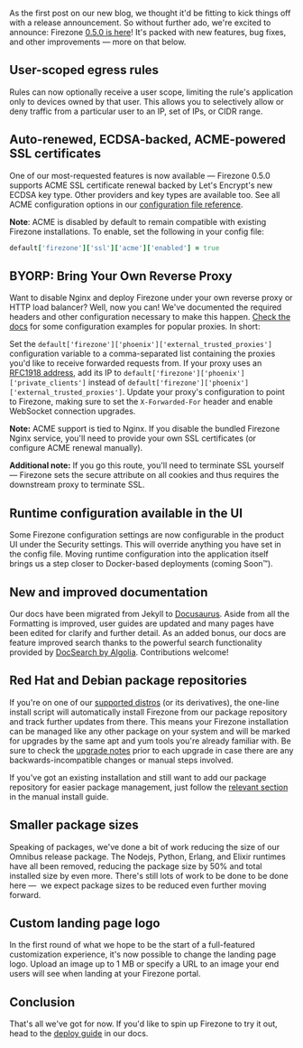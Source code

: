 As the first post on our new blog, we thought it'd be fitting to kick things off
with a release announcement. So without further ado, we're excited to announce:
Firezone [0.5.0 is here](https://github.com/firezone/firezone/releases)! It's
packed with new features, bug fixes, and other improvements — more on that
below.

## User-scoped egress rules

Rules can now optionally receive a user scope, limiting the rule's application
only to devices owned by that user. This allows you to selectively allow or deny
traffic from a particular user to an IP, set of IPs, or CIDR range.

## Auto-renewed, ECDSA-backed, ACME-powered SSL certificates

One of our most-requested features is now available — Firezone 0.5.0 supports
ACME SSL certificate renewal backed by Let's Encrypt's new ECDSA key type. Other
providers and key types are available too. See all ACME configuration options in
our [configuration file reference](/docs/reference/configuration-file/).

**Note**: ACME is disabled by default to remain compatible with existing
Firezone installations. To enable, set the following in your config file:

```ruby
default['firezone']['ssl']['acme']['enabled'] = true
```

## BYORP: Bring Your Own Reverse Proxy

Want to disable Nginx and deploy Firezone under your own reverse proxy or HTTP
load balancer? Well, now you can! We've documented the required headers and
other configuration necessary to make this happen.
[Check the docs](/docs/deploy/advanced/reverse-proxy) for some configuration
examples for popular proxies. In short:

Set the `default['firezone']['phoenix']['external_trusted_proxies']`
configuration variable to a comma-separated list containing the proxies you'd
like to receive forwarded requests from. If your proxy uses an
[RFC1918 address](https://en.wikipedia.org/wiki/Private_network), add its IP to
`default['firezone']['phoenix']['private_clients']` instead of
`default['firezone']['phoenix']['external_trusted_proxies']`. Update your
proxy's configuration to point to Firezone, making sure to set the
`X-Forwarded-For` header and enable WebSocket connection upgrades.

**Note:** ACME support is tied to Nginx. If you disable the bundled Firezone
Nginx service, you'll need to provide your own SSL certificates (or configure
ACME renewal manually).

**Additional note:** If you go this route, you'll need to terminate SSL yourself
— Firezone sets the secure attribute on all cookies and thus requires the
downstream proxy to terminate SSL.

## Runtime configuration available in the UI

Some Firezone configuration settings are now configurable in the product UI
under the Security settings. This will override anything you have set in the
config file. Moving runtime configuration into the application itself brings us
a step closer to Docker-based deployments (coming Soon™).

## New and improved documentation

Our docs have been migrated from Jekyll to [Docusaurus](https://docusaurus.io).
Aside from all the Formatting is improved, user guides are updated and many
pages have been edited for clarify and further detail. As an added bonus, our
docs are feature improved search thanks to the powerful search functionality
provided by [DocSearch by Algolia](https://docsearch.algolia.com/).
Contributions welcome!

## Red Hat and Debian package repositories

If you're on one of our
[supported distros](/docs/deploy/omnibus/supported-platforms/) (or its
derivatives), the one-line install script will automatically install Firezone
from our package repository and track further updates from there. This means
your Firezone installation can be managed like any other package on your system
and will be marked for upgrades by the same apt and yum tools you're already
familiar with. Be sure to check the [upgrade notes](/docs/administer/upgrade/)
prior to each upgrade in case there are any backwards-incompatible changes or
manual steps involved.

If you've got an existing installation and still want to add our package
repository for easier package management, just follow the
[relevant section](/docs/deploy/omnibus) in the manual install guide.

## Smaller package sizes

Speaking of packages, we've done a bit of work reducing the size of our Omnibus
release package. The Nodejs, Python, Erlang, and Elixir runtimes have all been
removed, reducing the package size by 50% and total installed size by even more.
There's still lots of work to be done to be done here —  we expect package sizes
to be reduced even further moving forward.

## Custom landing page logo

In the first round of what we hope to be the start of a full-featured
customization experience, it's now possible to change the landing page logo.
Upload an image up to 1 MB or specify a URL to an image your end users will see
when landing at your Firezone portal.

## Conclusion

That's all we've got for now. If you'd like to spin up Firezone to try it out,
head to the [deploy guide](/docs/deploy) in our docs.
